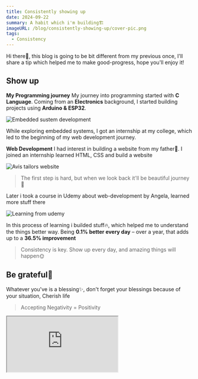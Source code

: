 ```yaml
---
title: Consistently showing up
date: 2024-09-22
summary: A habit which i'm building🏗️
imageURL: /blog/consistently-showing-up/cover-pic.png
tags:
  - Consistency
---
```



Hi there👋, this blog is going to be bit different from my previous once, I'll share a tip which helped me to make good-progress, hope you'll enjoy it!

<H2>Show up</H2>



<CldImage
  src="https://res.cloudinary.com/paulapplegate-com/image/upload/v1728865220/cjdfi2ymkenmilcwr3ib.jxl"
  width="4000"
  height="3000"
  sizes="(max-width: 768px) 100vw, (max-width: 1200px) 50vw, 33vw"
  alt="A table for some pears"
/>



<CldImage
  src="https://res.cloudinary.com/paulapplegate-com/image/upload/v1728609985/cnqkojhoqfo7ehdclxrc.jxl"
  width="<Width>"
  height="<Height>"
  sizes="(max-width: 768px) 100vw,
        (max-width: 1200px) 50vw,
        33vw"
  alt="<Description>"
/>




**My Programming journey**
My journey into programming started with **C Language**. Coming from an **Electronics** background, I started building projects using **Arduino & ESP32**.

![Embedded sustem development](/blog/consistently-showing-up/arduino.jpeg)

While exploring embedded systems, I got an internship at my college, which led to the beginning of my web development journey.

**Web Development**
I had interest in building a website from my father👨. I joined an internship learned HTML, CSS and build a website

![Avis tailors website](/blog/consistently-showing-up/avis-tailors.jpg)

> The first step is hard, but when we look back it'll be beautiful journey🌼

Later i took a course in Udemy about web-development by Angela, learned more stuff there

![Learning from udemy](/blog/consistently-showing-up/udemy-course.jpg)

In this process of learning i builded stuff🔥, which helped me to understand the things better way. Being **0.1% better every day** – over a year, that adds up to a **36.5% improvement**

> Consistency is key. Show up every day, and amazing things will happen🌞

<H2>Be grateful🙏</H2>

Whatever you've is a blessing✨, don't forget your blessings because of your situation, Cherish life

> Accepting Negativity = Positivity

<iframe
  style={{ height: "30rem", borderRadius: "0.5rem" }}
  loading="lazy"
  allowtransparency="true"
  src="https://www.instagram.com/reel/C_5BPvzNU3A/embed/captioned/?cr=1&v=14&wp=1080&rd=https%3A%2F%2Fcdpn.io&rp=%2Fcpe%2Fboomboom%2Findex.html%3Feditors%3D1010%26key%3Dindex.html-6f9d3c15-34d2-62b7-fd58-c9e92e8038b0#%7B%22ci%22%3A0%2C%22os%22%3A1332%2C%22ls%22%3A512%2C%22le%22%3A1322%7D"
/>

<H2>My Commitment: 1 Quality Post per Week</H2>

I'm making a habit of creating blog posts, I'll be sharing stuff related to these topics👇

- Web Development
- Tech
- Productivity Tools
- Personality Development

And that's it for this blog, thanks for making it till here, stay tuned peace✌️